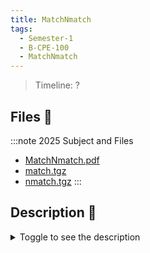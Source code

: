 ```yaml
---
title: MatchNmatch
tags:
  - Semester-1
  - B-CPE-100
  - MatchNmatch
---
```

> Timeline: ?


## Files 📂

:::note 2025 Subject and Files
- [MatchNmatch.pdf](https://github.com/Studio-17/Epitech-Subjects/raw/main/Semester-1/B-CPE-100/MatchNmatch/MatchNmatch.pdf)
- [match.tgz](https://github.com/Studio-17/Epitech-Subjects/raw/main/Semester-1/B-CPE-100/MatchNmatch/match.tgz)
- [nmatch.tgz](https://github.com/Studio-17/Epitech-Subjects/raw/main/Semester-1/B-CPE-100/MatchNmatch/nmatch.tgz)
:::

## Description 📖
<details>
  <summary>Toggle to see the description</summary>
  <div>
<details>
<summary> Tests de la moulinette </summary>
<table align="center">
    <thead>
        <tr>
            <td colSpan={3} align="center"><strong>MOULINETTE</strong></td>
        </tr>
        <tr>
            <th>SOMMAIRE</th>
            <th>NB DE TESTS</th>
            <th>DETAILS</th>
        </tr>
    </thead>
    <tbody>
        <tr>
            <td rowSpan={1}>match</td>
            <td rowSpan={1} style="text-align: center;">1</td>
            <td>match</td>
        </tr>
        <tr>
            <td rowSpan={1}>nmatch</td>
            <td rowSpan={1} style="text-align: center;">1</td>
            <td>nmatch</td>
        </tr>
    </tbody>
</table>
</details>
  </div>
</details>

